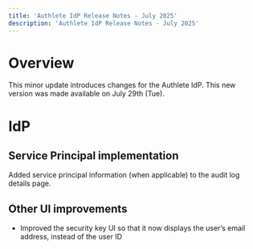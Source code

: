 ```yaml
---
title: 'Authlete IdP Release Notes - July 2025'
description: 'Authlete IdP Release Notes - July 2025'
---
```


# Overview

This minor update introduces changes for the Authlete IdP.
This new version was made available on July 29th (Tue).

# IdP

## Service Principal implementation

Added service principal information (when applicable) to the audit log details page.

## Other UI improvements

- Improved the security key UI so that it now displays the user’s email address, instead of the user ID
